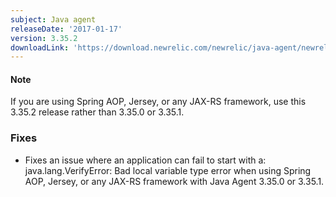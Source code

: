 ```yaml
---
subject: Java agent
releaseDate: '2017-01-17'
version: 3.35.2
downloadLink: 'https://download.newrelic.com/newrelic/java-agent/newrelic-agent/3.35.2'
---
```


#### Note

If you are using Spring AOP, Jersey, or any JAX-RS framework, use this 3.35.2 release rather than 3.35.0 or 3.35.1.

### Fixes

* Fixes an issue where an application can fail to start with a:
  java.lang.VerifyError: Bad local variable type error
  when using Spring AOP, Jersey, or any JAX-RS framework with Java Agent 3.35.0 or 3.35.1.
